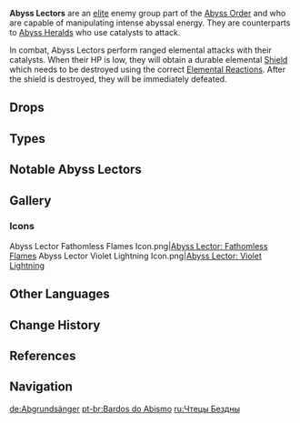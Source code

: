 {{Terminology Infobox
|image        = <gallery>
Enemy Abyss Lector Fathomless Flames.png|Fathomless Flames
Enemy Abyss Lector Violet Lightning.png|Violet Lightning
</gallery>
|type         = Enemy Groups
|type2        = The Abyss
|type3        = Abyss Order
|location     = [[Spiral Abyss]]
}}
'''Abyss Lectors''' are an [[Elite Enemy|elite]] enemy group part of the [[Abyss Order]] and who are capable of manipulating intense abyssal energy. They are counterparts to [[Abyss Heralds]] who use catalysts to attack.

In combat, Abyss Lectors perform ranged elemental attacks with their catalysts. When their HP is low, they will obtain a durable elemental [[Shield/Enemy|Shield]] which needs to be destroyed using the correct [[Elemental Reaction]]s. After the shield is destroyed, they will be immediately defeated.

==Drops==
{{Drops Table|type=Abyss Lectors}}

==Types==
{{Enemies by Category List|Abyss Lectors}}

==Notable Abyss Lectors==
{{Transclude|Abyss Lector: Fathomless Flames|Notable Pyro-Aligned Abyss Lectors}}
{{Transclude|Abyss Lector: Violet Lightning|Notable Electro-Aligned Abyss Lectors}}

==Gallery==
===Icons===
<gallery>
Abyss Lector Fathomless Flames Icon.png|[[Abyss Lector: Fathomless Flames]]
Abyss Lector Violet Lightning Icon.png|[[Abyss Lector: Violet Lightning]]
</gallery>

==Other Languages==
{{Other Languages
|en      = Abyss Lector
|zhs     = 深渊咏者
|zhs_rm  = Shēnyuān Yǒngzhě
|zht     = 深淵詠者
|zht_rm  = Shēnyuān Yǒngzhě
|zh_tl   = Abyss Chanter
|ja      = アビスの{{Rubi|詠|えい|唱|しょう|者|しゃ}}
|ja_rm   = Abisu no Eishousha{{Assumed}}
|ja_tl   = Chanter of the Abyss
|ko      = {{tt|심연|深淵}} {{tt|봉독자|奉讀者}}
|ko_tl   = Abyss Lector
|es      = Bardo del Abismo
|es_tl   = Abyss Bard
|fr      = Chantre de l'Abîme
|fr_tl   = Abyss Cantor
|ru      = Чтец Бездны
|ru_tl   = Abyss Lector
|th      = Abyss Lector
|vi      = {{tt|Học Sĩ|學士}} {{tt|Vực|域}} Sâu
|vi_tl   = Abyss Scholar
|de      = Abgrundsänger
|de_tl   = Abyss Bard
|id      = Abyss Lector
|pt      = Bardo do Abismo
|pt_tl   = Abyss Bard
|tr      = Hiçlik Vaizi
|tr_tl   = 
|it      = Cantore dell'Abisso
|it_tl   = 
}}

==Change History==
{{Change History|1.5}}

==References==
{{Reflist|1}}

==Navigation==
{{Enemy Navbox|type=Elite}}

[[de:Abgrundsänger]]
[[pt-br:Bardos do Abismo]]
[[ru:Чтецы Бездны]]